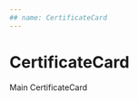 ```yaml
---
## name: CertificateCard
---
```



# CertificateCard

Main CertificateCard

<Playground>
  <CertificateCard
    title="CertificateCard"
    subject={'Thema / Fach'}
    date={'jjjj-mm-tt'}
    comment={'dies ist ein Kommentar'}
  />
</Playground>

<Props of={CertificateCard} />
